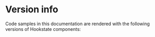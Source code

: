 

<Meta title="Version Info" />

# Version info

Code samples in this documentation are rendered with the following versions of Hookstate components:

<VersionInfo />
